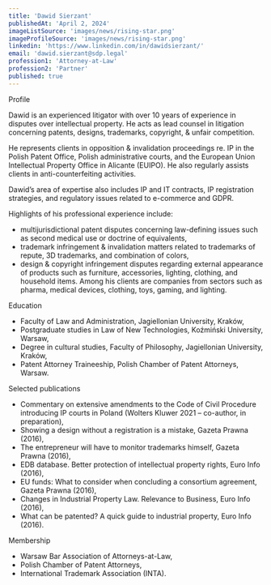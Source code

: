 ```yaml
---
title: 'Dawid Sierzant'
publishedAt: 'April 2, 2024'
imageListSource: 'images/news/rising-star.png'
imageProfileSource: 'images/news/rising-star.png'
linkedin: 'https://www.linkedin.com/in/dawidsierzant/'
email: 'dawid.sierzant@sdp.legal'
profession1: 'Attorney-at-Law'
profession2: 'Partner'
published: true
---
```


<ProfileSection type="profile">Profile</ProfileSection>

Dawid is an experienced litigator with over 10 years of experience in disputes over intellectual property. He acts as lead counsel in litigation concerning patents, designs, trademarks, copyright, & unfair competition.

He represents clients in opposition & invalidation proceedings re. IP in the Polish Patent Office, Polish administrative courts, and the European Union Intellectual Property Office in Alicante (EUIPO). He also regularly assists clients in anti-counterfeiting activities.

Dawid’s area of expertise also includes IP and IT contracts, IP registration strategies, and regulatory issues related to e-commerce and GDPR.

Highlights of his professional experience include:

- multijurisdictional patent disputes concerning law-defining issues such as second medical use or doctrine of equivalents,
- trademark infringement & invalidation matters related to trademarks of repute, 3D trademarks, and combination of colors,
- design & copyright infringement disputes regarding external appearance of products such as furniture, accessories, lighting, clothing, and household items.
Among his clients are companies from sectors such as pharma, medical devices, clothing, toys, gaming, and lighting.

<ProfileSection type="education">Education</ProfileSection>

- Faculty of Law and Administration, Jagiellonian University, Kraków,
- Postgraduate studies in Law of New Technologies, Koźmiński University, Warsaw,
- Degree in cultural studies, Faculty of Philosophy, Jagiellonian University, Kraków,
- Patent Attorney Traineeship, Polish Chamber of Patent Attorneys, Warsaw.

<ProfileSection type="publication">Selected publications</ProfileSection>

- Commentary on extensive amendments to the Code of Civil Procedure introducing IP courts in Poland (Wolters Kluwer 2021 – co-author, in preparation),
- Showing a design without a registration is a mistake, Gazeta Prawna (2016),
- The entrepreneur will have to monitor trademarks himself, Gazeta Prawna (2016),
- EDB database. Better protection of intellectual property rights, Euro Info (2016),
- EU funds: What to consider when concluding a consortium agreement, Gazeta Prawna (2016),
- Changes in Industrial Property Law. Relevance to Business, Euro Info (2016),
- What can be patented? A quick guide to industrial property, Euro Info (2016).

<ProfileSection type="publication">Membership</ProfileSection>

- Warsaw Bar Association of Attorneys-at-Law,
- Polish Chamber of Patent Attorneys,
- International Trademark Association (INTA).